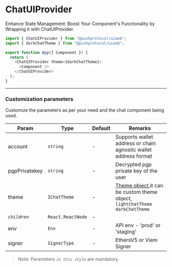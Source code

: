 # ChatUIProvider

Enhance State Management: Boost Your Component's Functionality by Wrapping it with ChatUIProvider.

<head>
  <title>UiWeb - ChatUIProvider</title>
</head>


<Tabs className="codetabs" groupId="code-examples">
<TabItem value="js" attributes={{className: "codetab js"}} default>

```typescript
import { ChatUIProvider } from "@pushprotocol/uiweb";
import { darkChatTheme } from "@pushprotocol/uiweb";

export function App({ Component }) {
  return (
    <ChatUIProvider theme={darkChatTheme}>
      <Component />
    </ChatUIProvider>
  );
}
```

</TabItem>
</Tabs>

---

### Customization parameters
Customize the parameters as per your need and the chat component being used.

| Param         | Type            | Default | Remarks |
| ------------- | --------------- | ------- | -------- |
| account       | `string`         | -       | Supports wallet address or chain agnostic wallet address format|
| pgpPrivatekey | `string`          | -       | Decrypted pgp private key of the user |
| theme         | `IChatTheme`      | -       | [Theme object](/docs/chat/ui-components/Advanced/Theme/),it can be custom theme object, `lightChatTheme` `darkChatTheme` |
| _`children`_  | `React.ReactNode` | -       ||
| env           | `Env`             | -       |API env - 'prod' or 'staging'|
| signer        | `SignerType`          | -       |EthersV5 or Viem Signer|

> Note: Parameters _`in this style`_ are mandatory.
